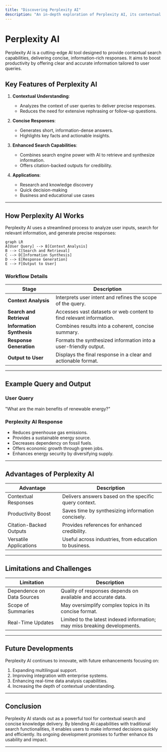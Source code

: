 ```yaml
---
title: "Discovering Perplexity AI"
description: "An in-depth exploration of Perplexity AI, its contextual search features, and how it enhances productivity."
---
```


# Perplexity AI

Perplexity AI is a cutting-edge AI tool designed to provide contextual search capabilities, delivering concise, information-rich responses. It aims to boost productivity by offering clear and accurate information tailored to user queries.

## Key Features of Perplexity AI

1. **Contextual Understanding**:
   - Analyzes the context of user queries to deliver precise responses.
   - Reduces the need for extensive rephrasing or follow-up questions.

2. **Concise Responses**:
   - Generates short, information-dense answers.
   - Highlights key facts and actionable insights.

3. **Enhanced Search Capabilities**:
   - Combines search engine power with AI to retrieve and synthesize information.
   - Offers citation-backed outputs for credibility.

4. **Applications**:
   - Research and knowledge discovery
   - Quick decision-making
   - Business and educational use cases

---

## How Perplexity AI Works

Perplexity AI uses a streamlined process to analyze user inputs, search for relevant information, and generate precise responses:

```mermaid
graph LR
A[User Query] --> B[Context Analysis]
B --> C[Search and Retrieval]
C --> D[Information Synthesis]
D --> E[Response Generation]
E --> F[Output to User]
```

### Workflow Details

| Stage                   | Description                                                                 |
|-------------------------|-----------------------------------------------------------------------------|
| **Context Analysis**    | Interprets user intent and refines the scope of the query.                  |
| **Search and Retrieval**| Accesses vast datasets or web content to find relevant information.         |
| **Information Synthesis** | Combines results into a coherent, concise summary.                        |
| **Response Generation** | Formats the synthesized information into a user-friendly output.            |
| **Output to User**      | Displays the final response in a clear and actionable format.               |

---

## Example Query and Output

### User Query
"What are the main benefits of renewable energy?"

### Perplexity AI Response
- Reduces greenhouse gas emissions.
- Provides a sustainable energy source.
- Decreases dependency on fossil fuels.
- Offers economic growth through green jobs.
- Enhances energy security by diversifying supply.

---


## Advantages of Perplexity AI

| Advantage               | Description                                                                 |
|-------------------------|-----------------------------------------------------------------------------|
| Contextual Responses    | Delivers answers based on the specific query context.                      |
| Productivity Boost      | Saves time by synthesizing information concisely.                          |
| Citation-Backed Outputs | Provides references for enhanced credibility.                              |
| Versatile Applications  | Useful across industries, from education to business.                      |

---

## Limitations and Challenges

| Limitation              | Description                                                                 |
|-------------------------|-----------------------------------------------------------------------------|
| Dependence on Data Sources | Quality of responses depends on available and accurate data.             |
| Scope of Summaries      | May oversimplify complex topics in its concise format.                     |
| Real-Time Updates       | Limited to the latest indexed information; may miss breaking developments. |

---

## Future Developments

Perplexity AI continues to innovate, with future enhancements focusing on:

1. Expanding multilingual support.
2. Improving integration with enterprise systems.
3. Enhancing real-time data analysis capabilities.
4. Increasing the depth of contextual understanding.

---

## Conclusion

Perplexity AI stands out as a powerful tool for contextual search and concise knowledge delivery. By blending AI capabilities with traditional search functionalities, it enables users to make informed decisions quickly and efficiently. Its ongoing development promises to further enhance its usability and impact.

---


